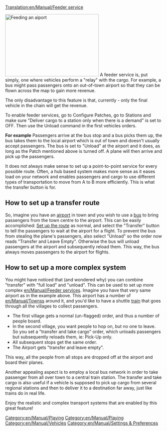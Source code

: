 [[Translation:en/Manual/Feeder service]]
[[Category:en/Manual/Playing]]

[[File:en/Manual/Feeder service.png|frame|right|300x200px|Feeding an aiport]]
A feeder service is, put simply, one where vehicles perform a "relay" with the cargo.  For example, a bus might pass passengers onto an out-of-town airport so that they can be flown across the map to gain more revenue.

The only disadvantage to this feature is that, currently - only the final vehicle in the chain will get the revenue.

To enable feeder services, go to Configure Patches, go to Stations and make sure "Deliver cargo to a station only when there is a demand" is set to OFF.
Then use the Unload command in the first vehicles orders.

'''For example'''
Passengers arrive at the bus stop and a bus picks them up, the bus takes them to the local airport which is out of town and doesn't usually accept passengers. The bus is set to "Unload" at the airport and it does, as long as the Patch mentioned above is turned off. A plane will then arrive and pick up the passengers.

It does not always make sense to set up a point-to-point service for every possible route. Often, a hub based system makes more sense as it eases load on your network and enables passengers and cargo to use different types of transportation to move from A to B more efficiently. This is what the transfer button is for.

==How to set up a transfer route==
So, imagine you have an [[en/Manual/Airports|airport]] in town and you wish to use a [[en/Manual/Base Set/Road Vehicles/Buses|bus]] to bring passengers from the town centre to the airport. This can be easily accomplished: [[en/Manual/Construction|Set up the route]] as normal, and select the "Transfer" button to tell the passengers to wait at the airport for a flight. To prevent the bus from stealing the plane's passengers, also select "Unload" so the order now reads "Transfer and Leave Empty". Otherwise the bus will unload passengers at the airport and subsequently reload them. This way, the bus always moves passengers to the airport for flights.

==How to set up a more complex system==
You might have noticed that (and wondered why) you can combine "transfer" with "full load" and "unload". This can be used to set up more complex [[en/Manual/Feeder service]]s.
Imagine you have that very same airport as in the example above. This airport has a number of [[en/Manual/Towns]]s around it, and you'd like to have a shuttle [[en/Manual/Trains|train]] that goes through all the villages to collect passengers.

*The first village gets a normal (un-flagged) order, and thus a number of people board.
*In the second village, you want people to hop on, but no one to leave. So you set a "transfer and take cargo" order, which unloads passengers but subsequently reloads them, ie: Pick-Up only. 
*All subsequent stops get the same order.
*The Airport gets "transfer and leave empty".

This way, all the people from all stops are dropped off at the airport and board their planes.

Another appealing aspect is to employ a local bus network in order to take passenger from all over town to a central train station. The transfer and take cargo is also useful if a vehicle is supposed to pick up cargo from several regional stations and then to deliver it to a destination far away, just like trains do in real life.

Enjoy the realistic and complex transport systems that are enabled by this great feature!

[[Category:en/Manual/Playing]]
[[Category:en/Manual/Vehicles]]
[[Category:en/Manual/Settings & Preferences]]